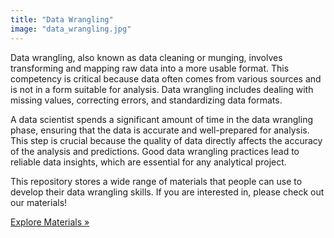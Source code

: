 ```yaml
---
title: "Data Wrangling"
image: "data_wrangling.jpg"
---
```

Data wrangling, also known as data cleaning or munging, involves transforming and mapping raw data into a more usable format. This competency is critical because data often comes from various sources and is not in a form suitable for analysis. Data wrangling includes dealing with missing values, correcting errors, and standardizing data formats.

A data scientist spends a significant amount of time in the data wrangling phase, ensuring that the data is accurate and well-prepared for analysis. This step is crucial because the quality of data directly affects the accuracy of the analysis and predictions. Good data wrangling practices lead to reliable data insights, which are essential for any analytical project.

This repository stores a wide range of materials that people can use to develop their data wrangling skills. If you are interested in, please check out our materials! 

::: Exlplore
[Explore Materials »](../module.qmd)
:::
